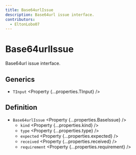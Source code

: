 ```yaml
---
title: Base64urlIssue
description: Base64url issue interface.
contributors:
  - EltonLobo07
---
```



# Base64urlIssue

Base64url issue interface.

## Generics

- `TInput` <Property {...properties.TInput} />

## Definition

- `Base64urlIssue` <Property {...properties.BaseIssue} />
  - `kind` <Property {...properties.kind} />
  - `type` <Property {...properties.type} />
  - `expected` <Property {...properties.expected} />
  - `received` <Property {...properties.received} />
  - `requirement` <Property {...properties.requirement} />
